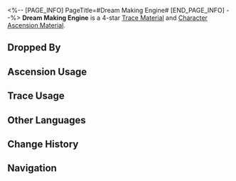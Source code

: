 <%-- [PAGE_INFO]
PageTitle=#Dream Making Engine#
[END_PAGE_INFO] --%>
{{Item Infobox
|id          = 114003
|image       = Item Dream Making Engine.png
|type        = Trace Material
|type2       = Character Ascension Material
|invCategory = Upgrade Materials
|rarity      = 4
|effect      = 
|description = An energy core for Dreamscape creations. Advanced material used for enhancement.
|source1     = [[Dreamjolt Troupe at Equilibrium Level 4 or higher]]
|source2     = [[Omni-Synthesizer]] &mdash; Material Synthesis
|source3     = [[Simulated Universe]] enemies
|source4     = [[Omni-Synthesizer]] &mdash; Material Exchange
}}
{{Description|A dream-building device that constructs fantasies and grants souls to Dreamscape creations.<br /><br />''"If this device malfunctions... try to wake up before you descend into a nightmare, my friend."''}}
'''Dream Making Engine''' is a 4-star [[Trace Material]] and [[Character Ascension Material]].

==Dropped By==
{{Dropped By}}

==Ascension Usage==
{{Ascension Usage}}

==Trace Usage==
{{Trace Usage}}

==Other Languages==
{{Other Languages
|en   = Dream Making Engine
|zhs  = 造梦马达
|zht  = 造夢馬達
|ja   = ドリームメイキングモーター
|ko   = 꿈 제조 모터
|es   = Motor creasueños
|fr   = Moteur de création des rêves
|ru   = Двигатель снов
|th   = Dream Making Engine
|vi   = Động Cơ Tạo Giấc Mơ
|de   = Traummaschine
|id   = Dream Making Engine
|pt   = Motor de Geração de Sonhos
}}

==Change History==
{{Change History|2.0}}

==Navigation==
{{Upgrade Material Navbox}}